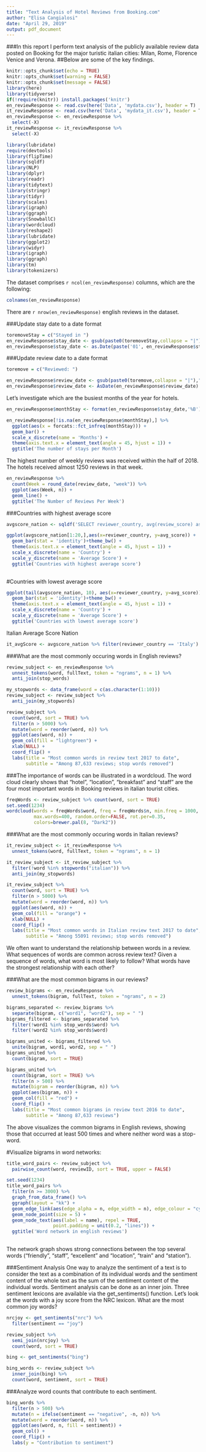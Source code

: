 ```yaml
---
title: "Text Analysis of Hotel Reviews from Booking.com"
author: "Elisa Cangialosi"
date: "April 29, 2019"
output: pdf_document
---
```

###In this report I perform text analysis of the publicly available review data posted on Booking for the major turistic italian cities: Milan, Rome, Florence Venice and Verona.
##Below are some of the key findings.
```r
knitr::opts_chunk$set(echo = TRUE)
knitr::opts_chunk$set(warning = FALSE)
knitr::opts_chunk$set(message = FALSE)
library(here)
library(tidyverse)
if(!require(knitr)) install.packages('knitr')
en_reviewResponse <- read.csv(here('Data', 'mydata.csv'), header = T)
it_reviewResponse <- read.csv(here('Data', 'mydata_it.csv'), header = T)
en_reviewResponse <- en_reviewResponse %>% 
  select(-X)
it_reviewResponse <- it_reviewResponse %>% 
  select(-X)
```

```r
library(lubridate)
require(devtools)
library(flipTime)
library(sqldf)
library(NLP)
library(dplyr)
library(readr)
library(tidytext)
library(stringr)
library(tidyr)
library(scales)
library(igraph)
library(ggraph)
library(SnowballC)
library(wordcloud)
library(reshape2)
library(lubridate)
library(ggplot2)
library(widyr)
library(igraph)
library(ggraph)
library(tm)
library(tokenizers)
```
The dataset comprises `r ncol(en_reviewResponse)` columns, which are the following:
```r
colnames(en_reviewResponse)
```

There are `r nrow(en_reviewResponse)` english reviews in the dataset.

###Update stay date to a date format
```r
toremoveStay = c("Stayed in ")
en_reviewResponse$stay_date <- gsub(paste0(toremoveStay,collapse = "|"),"", en_reviewResponse$stay_date)
en_reviewResponse$stay_date <- as.Date(paste('01', en_reviewResponse$stay_date), format='%d %b %Y')

```


###Update review date to a date format
```r
toremove = c("Reviewed: ")

en_reviewResponse$review_date <- gsub(paste0(toremove,collapse = "|"),"", en_reviewResponse$review_date)
en_reviewResponse$review_date <- AsDate(en_reviewResponse$review_date)

```

Let's investigate which are the busiest months of the year for hotels.
```r
en_reviewResponse$monthStay <- format(en_reviewResponse$stay_date,'%B')

en_reviewResponse[!is.na(en_reviewResponse$monthStay),] %>% 
  ggplot(aes(x = forcats::fct_infreq(monthStay))) +
  geom_bar() + 
  scale_x_discrete(name = 'Months') +
  theme(axis.text.x = element_text(angle = 45, hjust = 1)) +
  ggtitle('The number of stays per Month')
```

The highest number of weekly reviews was received within the half of 2018. The hotels received almost 1250 reviews in that week. 
```r
en_reviewResponse %>%
  count(Week = round_date(review_date, "week")) %>%
  ggplot(aes(Week, n)) +
  geom_line() + 
  ggtitle('The Number of Reviews Per Week')

```

###Countries with highest average score
```r
avgscore_nation <- sqldf('SELECT reviewer_country, avg(review_score) as avg_score from en_reviewResponse group by reviewer_country order by avg(review_score) desc')

ggplot(avgscore_nation[1:20,],aes(x=reviewer_country, y=avg_score)) + 
  geom_bar(stat = 'identity')+theme_bw() + 
  theme(axis.text.x = element_text(angle = 45, hjust = 1)) +
  scale_x_discrete(name = 'Country') +
  scale_y_discrete(name = 'Average Score') +
  ggtitle('Countries with highest average score')
  
```


#Countries with lowest average score
```r
ggplot(tail(avgscore_nation, 10), aes(x=reviewer_country, y=avg_score)) + 
  geom_bar(stat = 'identity')+theme_bw() +
  theme(axis.text.x = element_text(angle = 45, hjust = 1)) +
  scale_x_discrete(name = 'Country') +
  scale_y_discrete(name = 'Average Score') +
  ggtitle('Countries with lowest average score')
```

Italian Average Score Nation
```r
it_avgScore <- avgscore_nation %>% filter(reviewer_country == 'Italy')
```

###What are the most commonly occuring words in English reviews?

```r
review_subject <- en_reviewResponse %>%
  unnest_tokens(word, fullText, token = "ngrams", n = 1) %>% 
  anti_join(stop_words)

my_stopwords <- data_frame(word = c(as.character(1:10)))
review_subject <- review_subject %>% 
  anti_join(my_stopwords)

review_subject %>%
  count(word, sort = TRUE) %>%
  filter(n > 5000) %>%
  mutate(word = reorder(word, n)) %>%
  ggplot(aes(word, n)) +
  geom_col(fill = "lightgreen") +
  xlab(NULL) +
  coord_flip() +
  labs(title = "Most common words in review text 2017 to date",
       subtitle = "Among 87,633 reviews; stop words removed")
```

###The importance of words can be illustrated in a wordcloud.
The word cloud clearly shows that “hotel”, "location", "breakfast" and "staff" are the four most important words in Booking reviews in italian tourist cities. 
```r
freqWords <- review_subject %>% count(word, sort = TRUE)
set.seed(1234)
wordcloud(words = freqWords$word, freq = freqWords$n, min.freq = 1000,
          max.words=400, random.order=FALSE, rot.per=0.35, 
          colors=brewer.pal(8, "Dark2"))
```

###What are the most commonly occuring words in Italian reviews?
```r
it_review_subject <- it_reviewResponse %>%
  unnest_tokens(word, fullText, token = "ngrams", n = 1)

it_review_subject <- it_review_subject %>% 
  filter(!word %in% stopwords("italian")) %>% 
  anti_join(my_stopwords)

it_review_subject %>%
  count(word, sort = TRUE) %>%
  filter(n > 5000) %>%
  mutate(word = reorder(word, n)) %>%
  ggplot(aes(word, n)) +
  geom_col(fill = "orange") +
  xlab(NULL) +
  coord_flip() +
  labs(title = "Most common words in Italian review text 2017 to date",
       subtitle = "Among 55091 reviews; stop words removed")
```


We often want to understand the relationship between words in a review. What sequences of words are common across review text? Given a sequence of words, what word is most likely to follow? What words have the strongest relationship with each other?

###What are the most common bigrams in our reviews?
```r
review_bigrams <- en_reviewResponse %>%
  unnest_tokens(bigram, fullText, token = "ngrams", n = 2)

bigrams_separated <- review_bigrams %>%
  separate(bigram, c("word1", "word2"), sep = " ")
bigrams_filtered <- bigrams_separated %>%
  filter(!word1 %in% stop_words$word) %>%
  filter(!word2 %in% stop_words$word)

bigrams_united <- bigrams_filtered %>%
  unite(bigram, word1, word2, sep = " ")
bigrams_united %>%
  count(bigram, sort = TRUE)

```

```r
bigrams_united %>%
  count(bigram, sort = TRUE) %>%
  filter(n > 500) %>%
  mutate(bigram = reorder(bigram, n)) %>%
  ggplot(aes(bigram, n)) +
  geom_col(fill = "red") +
  coord_flip() +
  labs(title = "Most common bigrams in review text 2016 to date",
       subtitle = "Among 87,633 reviews")
```

The above visualizes the common bigrams in English reviews, showing those that occurred at least 500 times and where neither word was a stop-word.

#Visualize bigrams in word networks:
```r
title_word_pairs <- review_subject %>% 
  pairwise_count(word, reviewID, sort = TRUE, upper = FALSE)

set.seed(1234)
title_word_pairs %>%
  filter(n >= 3000) %>%
  graph_from_data_frame() %>%
  ggraph(layout = "kk") +
  geom_edge_link(aes(edge_alpha = n, edge_width = n), edge_colour = "cyan4") +
  geom_node_point(size = 5) +
  geom_node_text(aes(label = name), repel = TRUE, 
                 point.padding = unit(0.2, "lines")) +
  ggtitle('Word network in english reviews')
  
```

The network graph shows strong connections between the top several words (“friendly”, “staff”, “excellent” and “location”, "train" and "station").

###Sentiment Analysis
One way to analyze the sentiment of a text is to consider the text as a combination of its individual words and the sentiment content of the whole text as the sum of the sentiment content of the individual words.
Sentiment analysis can be done as an inner join. Three sentiment lexicons are available via the get_sentiments() function. Let’s look at the words with a joy score from the NRC lexicon. 
What are the most common joy words?

```r
nrcjoy <- get_sentiments("nrc") %>%
  filter(sentiment == "joy")

review_subject %>%
  semi_join(nrcjoy) %>%
  count(word, sort = TRUE)
```

```r
bing <- get_sentiments("bing")

bing_words <- review_subject %>%
  inner_join(bing) %>%
  count(word, sentiment, sort = TRUE)
```

###Analyze word counts that contribute to each sentiment.
```r
bing_words %>%
  filter(n > 500) %>%
  mutate(n = ifelse(sentiment == "negative", -n, n)) %>%
  mutate(word = reorder(word, n)) %>%
  ggplot(aes(word, n, fill = sentiment)) +
  geom_col() +
  coord_flip() +
  labs(y = "Contribution to sentiment")
```
